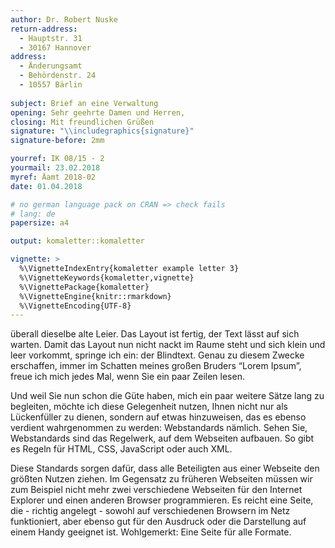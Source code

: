 ```yaml
---
author: Dr. Robert Nuske
return-address: 
  - Hauptstr. 31
  - 30167 Hannover
address:
  - Änderungsamt
  - Behördenstr. 24
  - 10557 Bärlin
  
subject: Brief an eine Verwaltung
opening: Sehr geehrte Damen und Herren,
closing: Mit freundlichen Grüßen
signature: "\\includegraphics{signature}"
signature-before: 2mm

yourref: IK 08/15 - 2
yourmail: 23.02.2018
myref: Äamt 2018-02
date: 01.04.2018

# no german language pack on CRAN => check fails
# lang: de
papersize: a4

output: komaletter::komaletter

vignette: >
  %\VignetteIndexEntry{komaletter example letter 3}
  %\VignetteKeywords{komaletter,vignette}
  %\VignettePackage{komaletter}
  %\VignetteEngine{knitr::rmarkdown}
  %\VignetteEncoding{UTF-8}
---
```


überall dieselbe alte Leier. Das Layout ist fertig, der Text lässt auf
sich warten. Damit das Layout nun nicht nackt im Raume steht und sich
klein und leer vorkommt, springe ich ein: der Blindtext. Genau zu
diesem Zwecke erschaffen, immer im Schatten meines großen Bruders
"Lorem Ipsum", freue ich mich jedes Mal, wenn Sie ein paar Zeilen 
lesen. 

Und weil Sie nun schon die Güte haben, mich ein paar weitere Sätze
lang zu begleiten, möchte ich diese Gelegenheit nutzen, Ihnen nicht
nur als Lückenfüller zu dienen, sondern auf etwas hinzuweisen, das es
ebenso verdient wahrgenommen zu werden: Webstandards nämlich. Sehen
Sie, Webstandards sind das Regelwerk, auf dem Webseiten aufbauen. So
gibt es Regeln für HTML, CSS, JavaScript oder auch XML.

Diese Standards sorgen dafür, dass alle Beteiligten aus einer Webseite
den größten Nutzen ziehen. Im Gegensatz zu früheren Webseiten müssen
wir zum Beispiel nicht mehr zwei verschiedene Webseiten für den
Internet Explorer und einen anderen Browser programmieren. Es reicht
eine Seite, die - richtig angelegt - sowohl auf verschiedenen Browsern
im Netz funktioniert, aber ebenso gut für den Ausdruck oder die 
Darstellung auf einem Handy geeignet ist. Wohlgemerkt: Eine Seite für 
alle Formate. 

